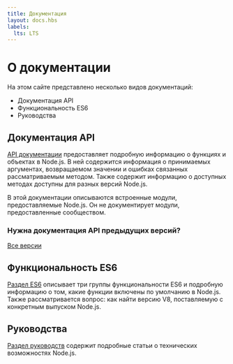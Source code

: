 ```yaml
---
title: Документация
layout: docs.hbs
labels:
  lts: LTS
---
```



# О документации

На этом сайте представлено несколько видов документаций:

- Документация API
- Функциональность ES6
- Руководства

## Документация API

[API документации](https://nodejs.org/api/) предоставляет подробную информацию о функциях и объектах в Node.js.
В ней содержится информация о принимаемых аргументах, возвращаемом значении и ошибках связанных
рассматриваемым методом. Также содержит информацию о доступных методах доступны для разных версий Node.js.

В этой документации описываются встроенные модули, предоставляемые Node.js. Он не документирует модули,
предоставленные сообществом.

<div className="highlight-box">

### Нужна документация API предыдущих версий?

<NodeApiVersionLinks />

[Все версии](https://nodejs.org/docs/)

</div>

## Функциональность ES6

[Раздел ES6](/ru/docs/es6/) описывает три группы функциональности ES6 и подробную информацию о том, какие функции
включены по умолчанию в Node.js. Также рассматривается вопрос: как найти версию V8, поставляемую с конкретным
выпуском Node.js.

## Руководства

[Раздел руководств](/ru/docs/guides/) содержит подробные статьи о технических возможностях Node.js.
